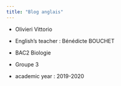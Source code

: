 ```yaml
---
title: "Blog anglais"
---
```


- Olivieri Vittorio 

- English's teacher : Bénédicte BOUCHET

- BAC2 Biologie 

- Groupe 3

- academic year : 2019-2020


